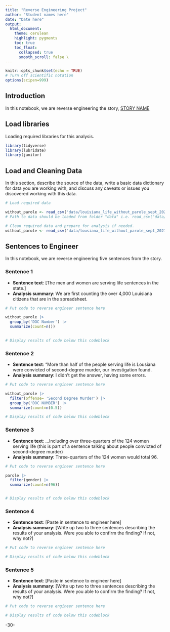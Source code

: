 ```yaml
---
title: "Reverse Engineering Project"
author: "Student names here"
date: "Date here"
output:
  html_document:
    theme: cerulean
    highlight: pygments
    toc: true
    toc_float:
      collapsed: true
      smooth_scroll: false \
---
```


```r
knitr::opts_chunk$set(echo = TRUE)
# Turn off scientific notation
options(scipen=999)
```

## Introduction

In this notebook, we are reverse engineering the story, [STORY NAME](STORY%20URL)

## Load libraries

Loading required libraries for this analysis.

```r
library(tidyverse)
library(lubridate)
library(janitor)
```

## Load and Cleaning Data

In this section, describe the source of the data, write a basic data dictionary for data you are working with, and discuss any caveats or issues you discovered working with this data.

```r
# Load required data

without_parole <- read_csv('data/louisiana_life_without_parole_sept_2021.csv')
# Path to data should be loaded from folder "data" i.e. read_csv("data/name_of_data.csv")

# Clean required data and prepare for analysis if needed. 
without_parole <- read_csv('data/lousiana_life_without_parole_sept_2021.csv') |> clean_names()

```

## Sentences to Engineer

In this notebook, we are reverse engineering five sentences from the story.

### Sentence 1

-   **Sentence text**: [The men and women are serving life sentences in the state.]
-   **Analysis summary**: We are first counting the over 4,000 Louisiana citizens that are in the spreadsheet.

```r
# Put code to reverse engineer sentence here

without_parole |>
  group_by('DOC Number') |>
  summarize(count=n())
  

# Display results of code below this codeblock

```

### Sentence 2

-   **Sentence text**: "More than half of the people serving life is Lousiana were convicted of second-degree murder, our investigation found.
-   **Analysis summary**: I didn't get the answer, having some errors.

```r
# Put code to reverse engineer sentence here

without_parole |>
  filter(offense= 'Second Degree Murder') |> 
  group_by('DOC NUMBER') |>
  summarize(count=n(0.5))

# Display results of code below this codeblock

```

### Sentence 3

-   **Sentence text**: ...Including over three-quarters of the 124 women serving life (this is part of a sentence talking about people convicted of second-degree murder)
-   **Analysis summary**: Three-quarters of the 124 women would total 96.

```r
# Put code to reverse engineer sentence here

parole |>
  filter(gender) |>
  summarize(count=n(96))


# Display results of code below this codeblock

```

### Sentence 4

-   **Sentence text**: [Paste in sentence to engineer here]
-   **Analysis summary**: [Write up two to three sentences describing the results of your analysis. Were you able to confirm the finding? If not, why not?]

```r
# Put code to reverse engineer sentence here

# Display results of code below this codeblock

```

### Sentence 5

-   **Sentence text**: [Paste in sentence to engineer here]
-   **Analysis summary**: [Write up two to three sentences describing the results of your analysis. Were you able to confirm the finding? If not, why not?]

```r
# Put code to reverse engineer sentence here

# Display results of code below this codeblock

```

-30-
